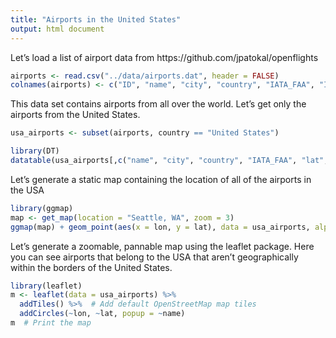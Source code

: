 ```yaml
---
title: "Airports in the United States"
output: html document
---
```


Let's load a list of airport data from https://github.com/jpatokal/openflights

```r
airports <- read.csv("../data/airports.dat", header = FALSE)
colnames(airports) <- c("ID", "name", "city", "country", "IATA_FAA", "ICAO", "lat", "lon", "altitude", "timezone", "DST", "Region")

```

This data set contains airports from all over the world. Let's get only the 
airports from the United States.

```r

usa_airports <- subset(airports, country == "United States")

library(DT)
datatable(usa_airports[,c("name", "city", "country", "IATA_FAA", "lat", "lon", "altitude")])
```

Let's generate a static map containing the location of all of the airports in the USA

```r
library(ggmap)
map <- get_map(location = "Seattle, WA", zoom = 3)
ggmap(map) + geom_point(aes(x = lon, y = lat), data = usa_airports, alpha = 0.25)
```

Let's generate a zoomable, pannable map using the leaflet package. Here you can
see airports that belong to the USA that aren't geographically within the borders
of the United States.

```r
library(leaflet)
m <- leaflet(data = usa_airports) %>%
  addTiles() %>%  # Add default OpenStreetMap map tiles
  addCircles(~lon, ~lat, popup = ~name)
m  # Print the map
```